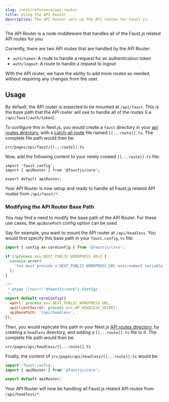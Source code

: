 ```yaml
---
slug: /next/reference/api-router
title: Using the API Router
description: The API Router sets up the API routes for Faust.js.
---
```


The API Router is a node middleware that handles all of the Faust.js related API routes for you.

Currently, there are two API routes that are handled by the API Router:

- `auth/token`: A route to handle a request for an authentication token
- `auth/logout`: A route to handle a request to logout

With the API router, we have the ability to add more routes as needed, without requiring any changes from the user.

## Usage

By default, the API router is expected to be mounted at `/api/faust`. This is the base path that the API router will use to handle all of the routes (i.e. `/api/faust/auth/token`).

To configure this in Next.js, you would create a `faust` directory in your [api routes directory](https://nextjs.org/docs/api-routes/introduction), with a [catch-all route](https://nextjs.org/docs/routing/dynamic-routes#optional-catch-all-routes) file named `[[...route]].ts`. The complete file path would then be:

```
src/pages/api/faust/[[...route]].ts
```

Now, add the following content to your newly created `[[...route]].ts` file:

```tsx title="src/pages/api/faust/[[...route]].ts"
import 'faust.config';
import { apiRouter } from '@faustjs/core';

export default apiRouter;
```

Your API Router is now setup and ready to handle all Faust.js related API routes from `/api/faust/*`.

### Modifying the API Router Base Path

You may find a need to modify the base path of the API Router. For these use cases, the `apiBasePath` config option can be used.

Say for example, you want to mount the API router at `/api/headless`. You would first specify this base path in your `faust.config.ts` file:

```js title="faust.config.js" {15}
import { config as coreConfig } from '@faustjs/core';

if (!process.env.NEXT_PUBLIC_WORDPRESS_URL) {
  console.error(
    'You must provide a NEXT_PUBLIC_WORDPRESS_URL environment variable, did you forget to load your .env.local file?',
  );
}

/**
 * @type {import("@faustjs/core").Config}
 */
export default coreConfig({
  wpUrl: process.env.NEXT_PUBLIC_WORDPRESS_URL,
  apiClientSecret: process.env.WP_HEADLESS_SECRET,
  apiBasePath: '/api/headless',
});
```

Then, you would replicate this path in your Next.js [API routes directory](https://nextjs.org/docs/api-routes/introduction), by creating a `headless` directory, and adding a `[[...route]].ts` file to it. The complete file path would then be:

```
src/pages/api/headless/[[...route]].ts
```

Finally, the content of `src/pages/api/headless/[[...route]].ts` would be:

```ts title="src/pages/api/headless/[[...route]].ts"
import 'faust.config';
import { apiRouter } from '@faustjs/core';

export default apiRouter;
```

Your API Router will now be handling all Faust.js related API routes from `/api/headless/*`.
